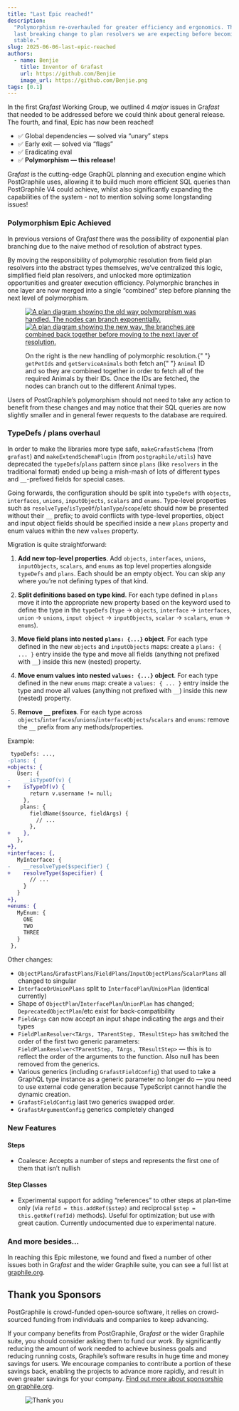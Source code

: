 ```yaml
---
title: "Last Epic reached!"
description:
  "Polymorphism re-overhauled for greater efficiency and ergonomics. This is the
  last breaking change to plan resolvers we are expecting before becoming
  stable."
slug: 2025-06-06-last-epic-reached
authors:
  - name: Benjie
    title: Inventor of Grafast
    url: https://github.com/Benjie
    image_url: https://github.com/Benjie.png
tags: [0.1]
---
```



<p className={styles.intro}>

In the first Gra<em>fast</em> Working Group, we outlined 4 <em>major</em> issues in Gra<em>fast</em>
that needed to be addressed before we could think about general release. The fourth, and final,
Epic has now been reached!

- ✅ Global dependencies — solved via “unary” steps
- ✅ Early exit — solved via “flags”
- ✅ Eradicating eval
- ✅ **Polymorphism — this release!**

</p>

Gra*fast* is the cutting-edge GraphQL planning and execution engine which PostGraphile
uses, allowing it to build much more efficient SQL queries than PostGraphile V4 could
achieve, whilst also significantly expanding the capabilities of the system - not to
mention solving some longstanding issues!

### Polymorphism Epic Achieved

In previous versions of Gra*fast* there was the possibility of exponential plan
branching due to the naive method of resolution of abstract types.

By moving the responsibility of polymorphic resolution from field plan resolvers
into the abstract types themselves, we’ve centralized this logic, simplified
field plan resolvers, and unlocked more optimization opportunities and greater
execution efficiency. Polymorphic branches in one layer are now merged into a
single “combined” step before planning the next level of polymorphism.

<figure>

[![A plan diagram showing the old way polymorphism was handled. The nodes can branch exponentially.](../static/img/news/2025-06-06-combine-step-light-mode.png#light-mode-only)](../static/img/news/2025-06-06-combine-step-light-mode.png)
[![A plan diagram showing the new way, the branches are combined back together before moving to the next layer of resolution.](../static/img/news/2025-06-06-combine-step-dark-mode.png#dark-mode-only)](../static/img/news/2025-06-06-combine-step-dark-mode.png)

<figcaption>
  On the right is the new handling of polymorphic resolution.{" "}
  <code>getPetIds</code> and <code>getServiceAnimals</code> both fetch an{" "}
  <code>Animal</code> ID and so they are combined together in order to fetch all
  of the required Animals by their IDs. Once the IDs are fetched, the nodes can
  branch out to the different Animal types.
</figcaption>

</figure>

Users of PostGraphile’s polymorphism should not need to take any action to
benefit from these changes and may notice that their SQL queries are now
slightly smaller and in general fewer requests to the database are required.

### TypeDefs / plans overhaul

In order to make the libraries more type safe, `makeGrafastSchema` (from
`grafast`) and `makeExtendSchemaPlugin` (from `postgraphile/utils`) have
deprecated the `typeDefs`/`plans` pattern since `plans` (like `resolvers` in the
traditional format) ended up being a mish-mash of lots of different types and
`__`-prefixed fields for special cases.

Going forwards, the configuration should be split into `typeDefs` with
`objects`, `interfaces`, `unions`, `inputObjects`, `scalars` and `enums`.
Type-level properties such as `resolveType`/`isTypeOf`/`planType`/`scope`/etc
should now be presented without their `__` prefix; to avoid conflicts with
type-level properties, object and input object fields should be specified inside
a new `plans` property and enum values within the new `values` property.

Migration is quite straightforward:

1. **Add new top-level properties**. Add `objects`, `interfaces`, `unions`,
   `inputObjects`, `scalars`, and `enums` as top level properties alongside
   `typeDefs` and `plans`. Each should be an empty object. You can skip any
   where you’re not defining types of that kind.

1. **Split definitions based on type kind**. For each type defined in `plans`
   move it into the appropriate new property based on the keyword used to define
   the type in the `typeDefs` (`type` &rarr; `objects`, `interface` &rarr;
   `interfaces`, `union` &rarr; `unions`, `input object` &rarr; `inputObjects`,
   `scalar` &rarr; `scalars`, `enum` &rarr; `enums`).

1. **Move field plans into nested `plans: {...}` object**. For each type defined
   in the new `objects` and `inputObjects` maps: create a `plans: { ... }` entry
   inside the type and move all fields (anything not prefixed with `__`) inside
   this new (nested) property.

1. **Move enum values into nested `values: {...}` object**. For each type
   defined in the new `enums` map: create a `values: { ... }` entry inside the
   type and move all values (anything not prefixed with `__`) inside this new
   (nested) property.

1. **Remove `__` prefixes**. For each type across
   `objects`/`interfaces`/`unions`/`interfaceObjects`/`scalars` and `enums`:
   remove the `__` prefix from any methods/properties.

Example:

```diff
 typeDefs: ...,
-plans: {
+objects: {
   User: {
-    __isTypeOf(v) {
+    isTypeOf(v) {
       return v.username != null;
     },
    plans: {
       fieldName($source, fieldArgs) {
         // ...
       },
+    },
   },
+},
+interfaces: {,
   MyInterface: {
-    __resolveType($specifier) {
+    resolveType($specifier) {
       // ...
     }
   }
+},
+enums: {
   MyEnum: {
     ONE
     TWO
     THREE
   }
 },
```

Other changes:

- `ObjectPlans`/`GrafastPlans`/`FieldPlans`/`InputObjectPlans`/`ScalarPlans` all
  changed to singular
- `InterfaceOrUnionPlans` split to `InterfacePlan`/`UnionPlan` (identical
  currently)
- Shape of `ObjectPlan`/`InterfacePlan`/`UnionPlan` has changed;
  `DeprecatedObjectPlan`/etc exist for back-compatibility
- `FieldArgs` can now accept an input shape indicating the args and their types
- `FieldPlanResolver<TArgs, TParentStep, TResultStep>` has switched the order of
  the first two generic parameters:
  `FieldPlanResolver<TParentStep, TArgs, TResultStep>` — this is to reflect the
  order of the arguments to the function. Also null has been removed from the
  generics.
- Various generics (including `GrafastFieldConfig`) that used to take a GraphQL
  type instance as a generic parameter no longer do — you need to use external
  code generation because TypeScript cannot handle the dynamic creation.
- `GrafastFieldConfig` last two generics swapped order.
- `GrafastArgumentConfig` generics completely changed

### New Features

#### Steps

- Coalesce: Accepts a number of steps and represents the first one of them that
  isn’t nullish

#### Step Classes

- Experimental support for adding “references” to other steps at plan-time only
  (via `refId = this.addRef($step)` and reciprocal `$step = this.getRef(refId)`
  methods). Useful for optimization; but use with great caution. Currently
  undocumented due to experimental nature.

### And more besides...

In reaching this Epic milestone, we found and fixed a number of other issues both
in Gra*fast* and the wider Graphile suite, you can see a full list at
[graphile.org](htts://graphile.org/news/20250606-last-epic-reached/#grafast-features).

## Thank you Sponsors

PostGraphile is crowd-funded open-source software, it relies on
crowd-sourced funding from individuals and companies to keep advancing.

If your company benefits from PostGraphile, Gra*fast* or the wider Graphile
suite, you should consider asking them to fund our work. By significantly
reducing the amount of work needed to achieve business goals and reducing
running costs, Graphile’s software results in huge time and money savings for
users. We encourage companies to contribute a portion of these savings back,
enabling the projects to advance more rapidly, and result in even greater
savings for your company.
[Find out more about sponsorship on graphile.org](https://graphile.org/sponsor/).

<figure>

![Thank you](../static/img/news/thank-you.svg)

</figure>
